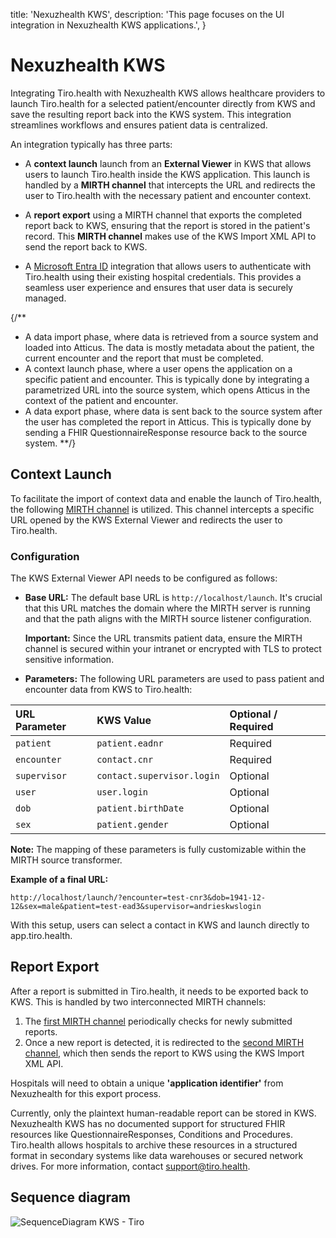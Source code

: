   title: 'Nexuzhealth KWS',
  description:
    'This page focuses on the UI integration in Nexuzhealth KWS applications.',
}

# Nexuzhealth KWS

Integrating Tiro.health with Nexuzhealth KWS allows healthcare providers to launch Tiro.health for a selected patient/encounter directly from KWS and save the resulting report back into the KWS system. This integration streamlines workflows and ensures patient data is centralized.

An integration typically has three parts:

- A **context launch** launch from an **External Viewer** in KWS that allows users to launch Tiro.health inside the KWS application. This launch is handled by a **MIRTH channel** that intercepts the URL and redirects the user to Tiro.health with the necessary patient and encounter context.

- A **report export** using a MIRTH channel that exports the completed report back to KWS, ensuring that the report is stored in the patient's record. This **MIRTH channel** makes use of the KWS Import XML API to send the report back to KWS.

- A [Microsoft Entra ID](/entra-id) integration that allows users to authenticate with Tiro.health using their existing hospital credentials. This provides a seamless user experience and ensures that user data is securely managed.

{/**
- A data import phase, where data is retrieved from a source system and loaded into Atticus. The data is mostly metadata about the patient, the current encounter and the report that must be completed.
- A context launch phase, where a user opens the application on a specific patient and encounter. This is typically done by integrating a parametrized URL into the source system, which opens Atticus in the context of the patient and encounter.
- A data export phase, where data is sent back to the source system after the user has completed the report in Atticus. This is typically done by sending a FHIR QuestionnaireResponse resource back to the source system.
**/}

## Context Launch

To facilitate the import of context data and enable the launch of Tiro.health, the following [MIRTH channel](https://github.com/Tiro-health/atticus-mirth/tree/main/channels/import/URL) is utilized. This channel intercepts a specific URL opened by the KWS External Viewer and redirects the user to Tiro.health.

### Configuration

The KWS External Viewer API needs to be configured as follows:

- **Base URL:** The default base URL is `http://localhost/launch`. It's crucial that this URL matches the domain where the MIRTH server is running and that the path aligns with the MIRTH source listener configuration.

  **Important:** Since the URL transmits patient data, ensure the MIRTH channel is secured within your intranet or encrypted with TLS to protect sensitive information.

- **Parameters:** The following URL parameters are used to pass patient and encounter data from KWS to Tiro.health:

| **URL Parameter** | **KWS Value**              | **Optional / Required** |
| :---------------- | :------------------------- | :---------------------- |
| `patient`         | `patient.eadnr`            | Required                |
| `encounter`       | `contact.cnr`              | Required                |
| `supervisor`      | `contact.supervisor.login` | Optional                |
| `user`            | `user.login`               | Optional                |
| `dob`             | `patient.birthDate`        | Optional                |
| `sex`             | `patient.gender`           | Optional                |

**Note:** The mapping of these parameters is fully customizable within the MIRTH source transformer.

**Example of a final URL:**

`http://localhost/launch/?encounter=test-cnr3&dob=1941-12-12&sex=male&patient=test-ead3&supervisor=andrieskwslogin`

With this setup, users can select a contact in KWS and launch directly to app.tiro.health.

## Report Export

After a report is submitted in Tiro.health, it needs to be exported back to KWS. This is handled by two interconnected MIRTH channels:

1.  The [first MIRTH channel](https://github.com/Tiro-health/atticus-mirth/tree/main/channels/export/PollForQRs) periodically checks for newly submitted reports.
2.  Once a new report is detected, it is redirected to the [second MIRTH channel](https://github.com/Tiro-health/atticus-mirth/tree/main/channels/export/FHIRBundleToKWS), which then sends the report to KWS using the KWS Import XML API.

Hospitals will need to obtain a unique **'application identifier'** from Nexuzhealth for this export process.

Currently, only the plaintext human-readable report can be stored in KWS. Nexuzhealth KWS has no documented support for structured FHIR resources like QuestionnaireResponses, Conditions and Procedures. Tiro.health allows hospitals to archive these resources in a structured format in secondary systems like data warehouses or secured network drives. For more information, contact support@tiro.health.

## Sequence diagram

![SequenceDiagram KWS - Tiro](/SequenceDiagramKWSTiro.png)
